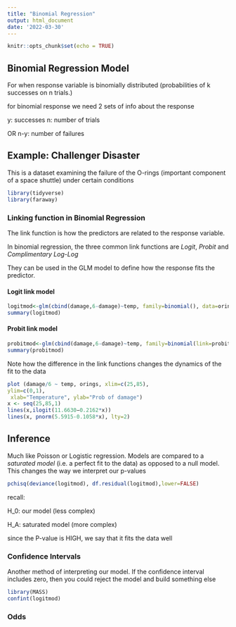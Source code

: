 ```yaml
---
title: "Binomial Regression"
output: html_document
date: '2022-03-30'
---
```


```r
knitr::opts_chunk$set(echo = TRUE)
```


## Binomial Regression Model

For when response variable  is binomially distributed (probabilities of k successes on n trials.)

for binomial response we need 2 sets of info about the response

y:
 successes
n:
  number of trials
  
OR
n-y:
  number of failures


## Example: Challenger Disaster

This is a dataset examining the failure of the O-rings (important component of a space shuttle) under certain conditions 

```r
library(tidyverse)
library(faraway)
```


### Linking function in Binomial Regression

The link function is how the predictors are related to the response variable. 

In binomial regression, the three common link functions are *Logit*, *Probit* and *Complimentary Log-Log*

They can be used in the GLM model to define how the response fits the predictor. 


#### Logit link model

```r
logitmod<-glm(cbind(damage,6-damage)~temp, family=binomial(), data=orings)
summary(logitmod)
```


#### Probit link model

```r
probitmod<-glm(cbind(damage,6-damage)~temp, family=binomial(link=probit),orings)
summary(probitmod)
```



Note how the difference in the link functions changes the dynamics of the fit to the data



```r
plot (damage/6 ~ temp, orings, xlim=c(25,85),
ylim=c(0,1),
 xlab="Temperature", ylab="Prob of damage")
x <- seq(25,85,1)
lines(x,ilogit(11.6630−0.2162*x))
lines(x, pnorm(5.5915-0.1058*x), lty=2) 

```


## Inference

Much like Poisson or Logistic regression. Models are compared to a *saturated model* (i.e. a perfect fit to the data) as opposed to a null model. This changes the way we interpret our p-values


```r
pchisq(deviance(logitmod), df.residual(logitmod),lower=FALSE)
```
recall:

H_0: our model (less complex)

H_A: saturated model (more complex)

since the P-value is HIGH, we say that it fits the data well



### Confidence Intervals 

Another method of interpreting our model. If the confidence interval includes zero, then you could reject the model and build something else


```r
library(MASS)
confint(logitmod)
```



### Odds

